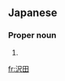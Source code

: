 ==Japanese==
{{wikipedia|lang=ja}}
{{ja-kanjitab|さわ|だ}}

===Proper noun===
{{ja-pos|kyu=澤田|さわだ|proper|hhira=さはだ}}

# {{surname|lang=ja|sort=さわだ}}

[[fr:沢田]]